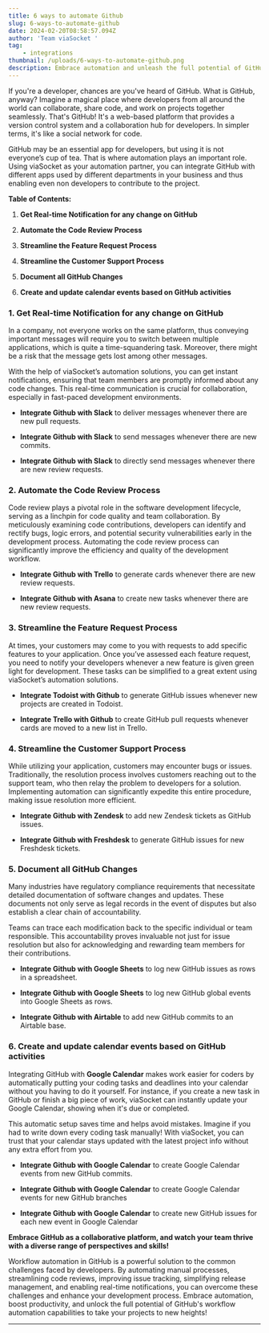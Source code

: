 ```yaml
---
title: 6 ways to automate Github
slug: 6-ways-to-automate-github
date: 2024-02-20T08:58:57.094Z
author: 'Team viaSocket '
tag:
    - integrations
thumbnail: /uploads/6-ways-to-automate-github.png
description: Embrace automation and unleash the full potential of GitHub's workflow automation capabilities to propel your projects to new heights!
---
```


If you're a developer, chances are you've heard of GitHub. What is GitHub, anyway? Imagine a magical place where developers from all around the world can collaborate, share code, and work on projects together seamlessly. That's GitHub! It's a web-based platform that provides a version control system and a collaboration hub for developers. In simpler terms, it's like a social network for code.

GitHub may be an essential app for developers, but using it is not everyone’s cup of tea. That is where automation plays an important role. Using viaSocket as your automation partner, you can integrate GitHub with different apps used by different departments in your business and thus enabling even non developers to contribute to the project.

**Table of Contents:**

1. **Get Real-time Notification for any change on GitHub**

2. **Automate the Code Review Process**

3. **Streamline the Feature Request Process**

4. **Streamline the Customer Support Process**

5. **Document all GitHub Changes**

6. **Create and update calendar events based on GitHub activities**

### 1. Get Real-time Notification for any change on GitHub<a id="1-get-real-time-notification-for-any-change-on-github"></a>

In a company, not everyone works on the same platform, thus conveying important messages will require you to switch between multiple applications, which is quite a time-squandering task. Moreover, there might be a risk that the message gets lost among other messages.

With the help of viaSocket’s automation solutions, you can get instant notifications, ensuring that team members are promptly informed about any code changes. This real-time communication is crucial for collaboration, especially in fast-paced development environments.

-   **Integrate Github with Slack** to deliver messages whenever there are new pull requests.

*   **Integrate Github with Slack** to send messages whenever there are new commits.

-   **Integrate Github with Slack** to directly send messages whenever there are new review requests.

### 2. Automate the Code Review Process<a id="2-automate-the-code-review-process"></a>

Code review plays a pivotal role in the software development lifecycle, serving as a linchpin for code quality and team collaboration. By meticulously examining code contributions, developers can identify and rectify bugs, logic errors, and potential security vulnerabilities early in the development process. Automating the code review process can significantly improve the efficiency and quality of the development workflow.

-   **Integrate Github with Trello** to generate cards whenever there are new review requests.

*   **Integrate Github with Asana** to create new tasks whenever there are new review requests.

### 3. Streamline the Feature Request Process<a id="3-streamline-the-feature-request-process"></a>

At times, your customers may come to you with requests to add specific features to your application. Once you’ve assessed each feature request, you need to notify your developers whenever a new feature is given green light for development. These tasks can be simplified to a great extent using viaSocket’s automation solutions.

-   **Integrate Todoist with Github** to generate GitHub issues whenever new projects are created in Todoist.

*   **Integrate Trello with Github** to create GitHub pull requests whenever cards are moved to a new list in Trello.

### 4. Streamline the Customer Support Process<a id="4-streamline-the-customer-support-process"></a>

While utilizing your application, customers may encounter bugs or issues. Traditionally, the resolution process involves customers reaching out to the support team, who then relay the problem to developers for a solution. Implementing automation can significantly expedite this entire procedure, making issue resolution more efficient.

-   **Integrate Github with Zendesk** to add new Zendesk tickets as GitHub issues.

*   **Integrate Github with Freshdesk** to generate GitHub issues for new Freshdesk tickets.

### 5. Document all GitHub Changes<a id="5-document-all-github-changes"></a>

Many industries have regulatory compliance requirements that necessitate detailed documentation of software changes and updates. These documents not only serve as legal records in the event of disputes but also establish a clear chain of accountability.

Teams can trace each modification back to the specific individual or team responsible. This accountability proves invaluable not just for issue resolution but also for acknowledging and rewarding team members for their contributions.

-   **Integrate Github with Google Sheets** to log new GitHub issues as rows in a spreadsheet.

*   **Integrate Github with Google Sheets** to log new GitHub global events into Google Sheets as rows.

-   **Integrate Github with Airtable** to add new GitHub commits to an Airtable base.

### 6. Create and update calendar events based on GitHub activities<a id="6-create-and-update-calendar-events-based-on-github-activities"></a>

Integrating GitHub with **Google Calendar** makes work easier for coders by automatically putting your coding tasks and deadlines into your calendar without you having to do it yourself. For instance, if you create a new task in GitHub or finish a big piece of work, viaSocket can instantly update your Google Calendar, showing when it's due or completed.

This automatic setup saves time and helps avoid mistakes. Imagine if you had to write down every coding task manually! With viaSocket, you can trust that your calendar stays updated with the latest project info without any extra effort from you.

-   **Integrate Github with Google Calendar** to create Google Calendar events from new GitHub commits.

*   **Integrate Github with Google Calendar** to create Google Calendar events for new GitHub branches

-   **Integrate Github with Google Calendar** to create new GitHub issues for each new event in Google Calendar

**Embrace GitHub as a collaborative platform, and watch your team thrive with a diverse range of perspectives and skills!**

Workflow automation in GitHub is a powerful solution to the common challenges faced by developers. By automating manual processes, streamlining code reviews, improving issue tracking, simplifying release management, and enabling real-time notifications, you can overcome these challenges and enhance your development process. Embrace automation, boost productivity, and unlock the full potential of GitHub's workflow automation capabilities to take your projects to new heights!

---
